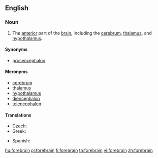 ==English==
{{wikipedia}}
===Noun===
{{en-noun}}

# {{anatomy}} The [[anterior]] part of the [[brain]], including the [[cerebrum]], [[thalamus]], and [[hypothalamus]].

====Synonyms====
* [[prosencephalon]]

====Meronyms====
* [[cerebrum]]
* [[thalamus]]
* [[hypothalamus]]
* [[diencephalon]]
* [[telencephalon]]

====Translations====
{{trans-top|part of the brain}}
* Czech: {{t-|cs|přední mozek|m}}
* Greek: {{t|el|πρόσθιος εγκέφαλος|m|tr=prósθios enkéfalos|sc=Grek}}
{{trans-mid}}
* Spanish: {{t|es|prosencéfalo|m}}
{{trans-bottom}}

[[hu:forebrain]]
[[pl:forebrain]]
[[fi:forebrain]]
[[ta:forebrain]]
[[vi:forebrain]]
[[zh:forebrain]]